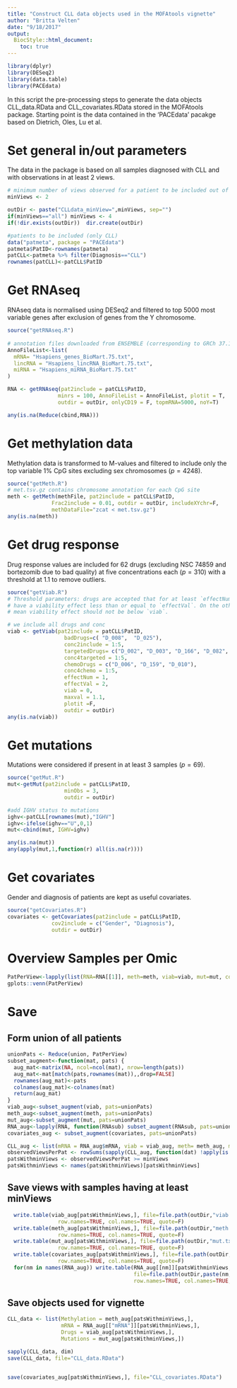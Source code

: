 ```yaml
---
title: "Construct CLL data objects used in the MOFAtools vignette"
author: "Britta Velten"
date: "9/18/2017"
output:
  BiocStyle::html_document:
    toc: true
---
```


```r
library(dplyr)
library(DESeq2)
library(data.table)
library(PACEdata)
```

In this script the pre-processing steps to generate the data objects CLL_data.RData and CLL_covariates.RData stored in the MOFAtools package.
Starting point is the data contained in the 'PACEdata' pacakge based on Dietrich, Oles, Lu et al.

# Set general in/out parameters
The data in the package is based on all samples diagnosed with CLL and with observations in at least 2 views.
```r
# minimum number of views observed for a patient to be included out of 4 (RNA, meth, viab, mut), covariates are not considered
minViews <- 2

outDir <- paste("CLLdata_minView=",minViews, sep="")
if(minViews=="all") minViews <- 4
if(!dir.exists(outDir))  dir.create(outDir)

#patients to be included (only CLL)
data("patmeta", package = "PACEdata")
patmeta$PatID<-rownames(patmeta)
patCLL<-patmeta %>% filter(Diagnosis=="CLL")
rownames(patCLL)<-patCLL$PatID
```

# Get RNAseq
RNAseq data is normalised using DESeq2 and filtered to top 5000 most variable genes after exclusion of genes from the Y chromosome.
```r
source("getRNAseq.R")
  
# annotation files downloaded from ENSEMBLE (corresponding to GRCh 37.1)
AnnoFileList<-list(
  mRNA= "Hsapiens_genes_BioMart.75.txt",
  lincRNA = "Hsapiens_lincRNA_BioMart.75.txt",
  miRNA = "Hsapiens_miRNA_BioMart.75.txt"
)

RNA <- getRNAseq(pat2include = patCLL$PatID,
                minrs = 100, AnnoFileList = AnnoFileList, plotit = T,
                outdir = outDir, onlyCD19 = F, topmRNA=5000, noY=T)

any(is.na(Reduce(cbind,RNA)))
```

# Get methylation data
Methylation data is transformed to M-values and filtered to include only the top variable $1\%$ CpG sites excluding sex chromosomes ($p=4248$).
```r
source("getMeth.R")
# met.tsv.gz contains chromosome annotation for each CpG site
meth <- getMeth(methFile, pat2include = patCLL$PatID,
              Frac2include = 0.01, outdir = outDir, includeXYchr=F,
              methDataFile="zcat < met.tsv.gz")
any(is.na(meth))
```

# Get drug response
Drug response values are included for 62 drugs (excluding NSC 74859 and bortezomib due to bad quality) at five concentrations each ($p=310$) with a threshold at 1.1 to remove outliers.
```r
source("getViab.R")
# Threshold parameters: drugs are accepted that for at least `effectNum` samples 
# have a viability effect less than or equal to `effectVal`. On the other hand, the 
# mean viability effect should not be below `viab`.

# we include all drugs and conc
viab <- getViab(pat2include = patCLL$PatID,
                  badDrugs=c( "D_008",  "D_025"), 
                  conc2include = 1:5,
                  targetedDrugs= c("D_002", "D_003", "D_166", "D_082", "D_079", "D_012", "D_030", "D_063", "D_083") , 
                  conc4targeted = 1:5,
                  chemoDrugs = c("D_006", "D_159", "D_010"),
                  conc4chemo = 1:5,
                  effectNum = 1,
                  effectVal = 2,
                  viab = 0, 
                  maxval = 1.1,
                  plotit =F,
                  outdir = outDir)
any(is.na(viab))
```

# Get mutations
Mutations were considered if present in at least 3 samples ($p=69$).
```r
source("getMut.R")
mut<-getMut(pat2include = patCLL$PatID,
                  minObs = 3,
                  outdir = outDir)

#add IGHV status to mutations
ighv<-patCLL[rownames(mut),"IGHV"]
ighv<-ifelse(ighv=="U",0,1)
mut<-cbind(mut, IGHV=ighv)

any(is.na(mut))
any(apply(mut,1,function(r) all(is.na(r))))
```

# Get covariates
Gender and diagnosis of patients are kept as useful covariates.
```r
source("getCovariates.R")
covariates <- getCovariates(pat2include = patCLL$PatID,
              cov2include = c("Gender", "Diagnosis"),
              outdir = outDir)
```

# Overview Samples per Omic
```r
PatPerView<-lapply(list(RNA=RNA[[1]], meth=meth, viab=viab, mut=mut, covariates = covariates), rownames)
gplots::venn(PatPerView)
```

# Save
## Form union of all patients
```r
unionPats <- Reduce(union, PatPerView)
subset_augment<-function(mat, pats) {
  aug_mat<-matrix(NA, ncol=ncol(mat), nrow=length(pats))
  aug_mat<-mat[match(pats,rownames(mat)),,drop=FALSE]
  rownames(aug_mat)<-pats
  colnames(aug_mat)<-colnames(mat)
  return(aug_mat)
}
viab_aug<-subset_augment(viab, pats=unionPats)
meth_aug<-subset_augment(meth, pats=unionPats)
mut_aug<-subset_augment(mut, pats=unionPats)
RNA_aug<-lapply(RNA, function(RNAsub) subset_augment(RNAsub, pats=unionPats))
covariates_aug <- subset_augment(covariates, pats=unionPats)

CLL_aug <- list(mRNA = RNA_aug$mRNA, viab = viab_aug, meth= meth_aug, mut =mut_aug)
observedViewsPerPat <- rowSums(sapply(CLL_aug, function(dat) !apply(is.na(dat),1,all)))
patsWithminViews <- observedViewsPerPat >= minViews
patsWithminViews <- names(patsWithminViews)[patsWithminViews]
```

## Save views with samples having at least minViews
```r
  write.table(viab_aug[patsWithminViews,], file=file.path(outDir,"viab.txt"),
                row.names=TRUE, col.names=TRUE, quote=F)
  write.table(meth_aug[patsWithminViews,], file=file.path(outDir,"meth.txt"),
                row.names=TRUE, col.names=TRUE, quote=F)
  write.table(mut_aug[patsWithminViews,], file=file.path(outDir,"mut.txt"),
                row.names=TRUE, col.names=TRUE, quote=F)
  write.table(covariates_aug[patsWithminViews,], file=file.path(outDir,"covariates.txt"),
                row.names=TRUE, col.names=TRUE, quote=F)
  for(nm in names(RNA_aug)) write.table(RNA_aug[[nm]][patsWithminViews,],
                                        file=file.path(outDir,paste(nm,".txt", sep="")),
                                        row.names=TRUE, col.names=TRUE, quote=F)
```

## Save objects used for vignette
```r
CLL_data <- list(Methylation = meth_aug[patsWithminViews,],
                 mRNA = RNA_aug[["mRNA"]][patsWithminViews,],
                 Drugs = viab_aug[patsWithminViews,],
                 Mutations = mut_aug[patsWithminViews,])

sapply(CLL_data, dim)
save(CLL_data, file="CLL_data.RData")


save(covariates_aug[patsWithminViews,], file="CLL_covariates.RData")
```
